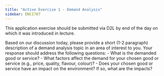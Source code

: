 ```yaml
---
title: "Active Exercise 1 - Demand Analysis"
sidebar: ENCI707
---
```


::: callout-important
This application exercise should be submitted via D2L by end of the day on which it was introduced in lecture.
:::

Based on our discussion today, please provide a short (1-2 paragraph) description of a demand analysis topic in an area of interest to you. Your response should address the following questions:
    - What is the demanded good or service?
    - What factors affect the demand for your chosen good or service (e.g., price, quality, flavour, colour)?
    - Does your chosen good or service have an impact on the environment? If so, what are the impacts?